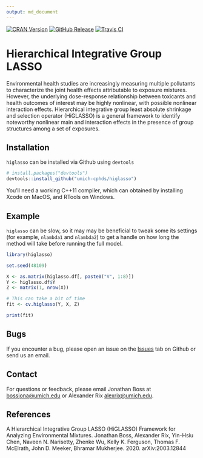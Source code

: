 ```yaml
---
output: md_document
---
```


<!-- Badges -->
[![CRAN Version](https://img.shields.io/cran/v/higlaso?style=flat-square&color=blue&label=CRAN)](https://cran.r-project.org/package=higlasso)
[![GitHub Release](https://img.shields.io/github/v/release/umich-cphds/higlasso?include_prereleases&label=Github&style=flat-square&color=blue)](https://github.com/umich-cphds/higlasso)
[![Travis CI](https://img.shields.io/travis/umich-cphds/higlasso?style=flat-square)](https://travis-ci.org/umich-cphds/higlasso)

# Hierarchical Integrative Group LASSO
Environmental health studies are increasingly measuring multiple pollutants
to characterize the joint health effects attributable to exposure mixtures.
However, the underlying dose-response relationship between toxicants and
health outcomes of interest may be highly nonlinear, with possible nonlinear
interaction effects. Hierarchical integrative group least absolute shrinkage
and selection operator (HiGLASSO) is a general framework to identify
noteworthy nonlinear main and interaction effects in the presence of group
structures among a set of exposures.

## Installation
`higlasso` can be installed via Github using `devtools`

```r
# install.packages("devtools")
devtools::install_github("umich-cphds/higlasso")
```
You'll need a working C++11 compiler, which can obtained by installing Xcode on
MacOS, and RTools on Windows.

## Example
`higlasso` can be slow, so it may may be beneficial to tweak some its settings
(for example, `nlambda1` and `nlambda2`) to get a handle on how long the method
will take before running the full model.

```r
library(higlasso)

set.seed(48109)

X <- as.matrix(higlasso.df[, paste0("V", 1:8)])
Y <- higlasso.df$Y
Z <- matrix(1, nrow(X))

# This can take a bit of time
fit <- cv.higlasso(Y, X, Z)

print(fit)
```

## Bugs
If you encounter a bug, please open an issue on the
[Issues](https://github.com/umich-cphds/higlasso/issues) tab on Github or send
us an email.

## Contact
For questions or feedback, please email Jonathan Boss at
<bossjona@umich.edu> or Alexander Rix <alexrix@umich.edu>.

## References
A Hierarchical Integrative Group LASSO (HiGLASSO) Framework for Analyzing
Environmental Mixtures. Jonathan Boss, Alexander Rix, Yin-Hsiu Chen, Naveen N.
Narisetty, Zhenke Wu, Kelly K. Ferguson, Thomas F. McElrath, John D. Meeker,
Bhramar Mukherjee. 2020.
arXiv:2003.12844
